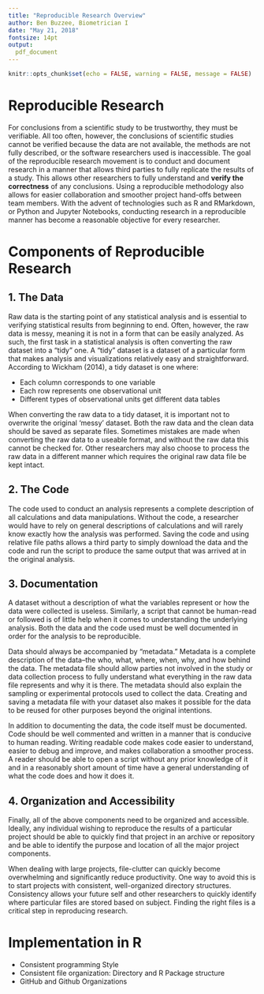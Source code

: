 ```yaml
---
title: "Reproducible Research Overview"
author: Ben Buzzee, Biometrician I
date: "May 21, 2018"
fontsize: 14pt
output: 
  pdf_document
---
```




```r
knitr::opts_chunk$set(echo = FALSE, warning = FALSE, message = FALSE)

```


# Reproducible Research

For conclusions from a scientific study to be trustworthy, they must be verifiable. All too often, however, the conclusions of scientific studies cannot be verified because the data are not available, the methods are not fully described, or the software researchers used is inaccessible. The goal of the reproducible research movement is to conduct and document research in a manner that allows third parties to fully replicate the results of a study. This allows other researchers to fully understand and __verify the correctness__ of any conclusions. Using a reproducible methodology also allows for easier collaboration and smoother project hand-offs between team members. With the advent of technologies such as R and RMarkdown, or Python and Jupyter Notebooks, conducting research in a reproducible manner has become a reasonable objective for every researcher.


# Components of Reproducible Research


## 1. The Data

Raw data is the starting point of any statistical analysis and is essential to verifying statistical results from beginning to end. Often, however, the raw data is messy, meaning it is not in a form that can be easily analyzed. As such, the first task in a statistical analysis is often converting the raw dataset into a "tidy" one. A "tidy" dataset is a dataset of a particular form that makes analysis and visualizations relatively easy and straightforward. According to Wickham (2014), a tidy dataset is one where:

* Each column corresponds to one variable
* Each row represents one observational unit
* Different types of observational units get different data tables

When converting the raw data to a tidy dataset, it is important not to overwrite the original 'messy' dataset. Both the raw data and the clean data should be saved as separate files. Sometimes mistakes are made when converting the raw data to a useable format, and without the raw data this cannot be checked for. Other researchers may also choose to process the raw data in a different manner which requires the original raw data file be kept intact.

## 2. The Code

The code used to conduct an analysis represents a complete description of all calculations and data manipulations. Without the code, a researcher would have to rely on general descriptions of calculations and will rarely know exactly how the analysis was performed. Saving the code and using relative file paths allows a third party to simply download the data and the code and run the script to produce the same output that was arrived at in the original analysis.

## 3. Documentation

A dataset without a description of what the variables represent or how the data were collected is useless. Similarly, a script that cannot be human-read or followed is of little help when it comes to understanding the underlying analysis. Both the data and the code used must be well documented in order for the analysis to be reproducible.

Data should always be accompanied by "metadata." Metadata is a complete description of the data--the who, what, where, when, why, and how behind the data. The metadata file should allow parties not involved in the study or data collection process to fully understand what everything in the raw data file represents and why it is there. The metadata should also explain the sampling or experimental protocols used to collect the data. Creating and saving a metadata file with your dataset also makes it possible for the data to be reused for other purposes beyond the original intentions.

In addition to documenting the data, the code itself must be documented. Code should be well commented and written in a manner that is conducive to human reading. Writing readable code makes code easier to understand, easier to debug and improve, and makes collaboration a smoother process. A reader should be able to open a script without any prior knowledge of it and in a reasonably short amount of time have a general understanding of what the code does and how it does it.




## 4. Organization and Accessibility

Finally, all of the above components need to be organized and accessible. Ideally, any individual wishing to reproduce the results of a particular project should be able to quickly find that project in an archive or repository and be able to identify the purpose and location of all the major project components.

When dealing with large projects, file-clutter can quickly become overwhelming and significantly reduce productivity. One way to avoid this is to start projects with consistent, well-organized directory structures. Consistency allows your future self and other researchers to quickly identify where particular files are stored based on subject. Finding the right files is a critical step in reproducing research.






# Implementation in R

* Consistent programming Style
* Consistent file organization: Directory and R Package structure
* GitHub and Github Organizations





